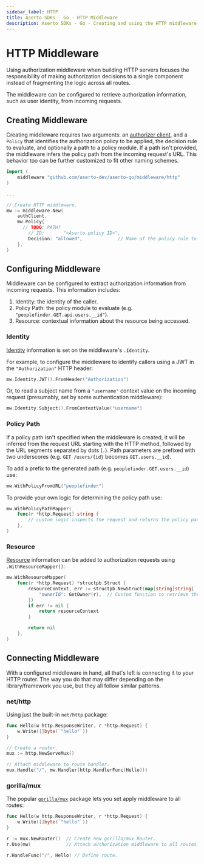 ```yaml
---
sidebar_label: HTTP
title: Aserto SDKs - Go - HTTP Middleware
description: Aserto SDKs - Go - Creating and using the HTTP middleware
---
```


# HTTP Middleware

Using authorization middleware when building HTTP servers focuses the responsibility of making authorization decisions to a single component instead of fragmenting the logic across all routes.

The middleware can be configured to retrieve authorization information, such as user identity, from incoming requests.

## Creating Middleware

Creating middleware requires two arguments: an [authorizer client](/docs/software-development-kits/go/authorizer), and a `Policy` that identifies the authorization policy to be applied, the decision rule to evaluate, and optionally a path to a policy module. If a path isn't provided, the middleware infers the policy path from the incoming request's URL. This behavior too can be further customized to fit other naming schemes.

```go
import (
    middleware "github.com/aserto-dev/aserto-go/middleware/http"
)

...

// Create HTTP middleware.
mw := middleware.New(
    authClient,
    mw.Policy{
      // TODO: PATH?
        // ID:       "<Aserto policy ID>",
        Decision: "allowed",             // Name of the policy rule to evaluate.
    },
)
```

## Configuring Middleware

Middleware can be configured to extract authorization information from incoming requests. This information includes:

1. Identity: the identity of the caller.
2. Policy Path: the policy module to evaluate (e.g. `"peoplefinder.GET.api.users.__id"`).
3. Resource: contextual information about the resource being accessed.

### Identity

[Identity](/docs/authorizer-guide/identity-context) information is set on the middleware's `.Identity`.

For example, to configure the middleware to identify callers using a JWT in the `"Authorization"` HTTP header:

```go
mw.Identity.JWT().FromHeader("Authorization")
```

Or, to read a subject name from a `"username"` context value on the incoming request (presumably, set by some authentication middleware):

```go
mw.Identity.Subject().FromContextValue("username")
```

### Policy Path

If a policy path isn't specified when the middleware is created, it will be inferred from the request URL starting with the HTTP method, followed by the URL segments separated by dots (`.`). Path parameters are prefixed with two underscores (e.g. `GET /users/{id}` becomes `GET.users.__id`).

To add a prefix to the generated path (e.g. `peoplefinder.GET.users.__id`) use:

```go
mw.WithPolicyFromURL("peoplefinder")
```

To provide your own logic for determining the policy path use:

```go
mw.WithPolicyPathMapper(
    func(r *http.Request) string {
        // custom logic inspects the request and returns the policy path.
    },
)
```

### Resource

[Resource](/docs/authorizer-guide/resource-context) information can be added to authorization requests using
`.WithResourceMapper()`:

```go
mw.WithResourceMapper(
    func(r *http.Request) *structpb.Struct {
        resourceContext, err := structpb.NewStruct(map[string]string{
            "ownerId": GetOwner(r),  // Custom function to retrieve the owner of the resource being accessed.
        })
        if err != nil {
            return resourceContext
        }

        return nil
    },
)
```

## Connecting Middleware

With a configured middleware in hand, all that's left is connecting it to your HTTP router.
The way you do that may differ depending on the library/framework you use, but they all follow similar patterns.

### net/http

Using just the built-in `net/http` package:

```go
func Hello(w http.ResponseWriter, r *http.Request) {
    w.Write([]byte(`"hello"`))
}

// Create a router.
mux := http.NewServeMux()

// Attach middleware to route handler.
mux.Handle("/", mw.Handler(http.HandlerFunc(Hello)))

```

### gorilla/mux

The popular [`gorilla/mux`](https://pkg.go.dev/github.com/gorilla/mux) package lets you set apply middleware to all routes:

```go
func Hello(w http.ResponseWriter, r *http.Request) {
    w.Write([]byte(`"hello"`))
}

r := mux.NewRouter()  // Create new gorilla/mux Router.
r.Use(mw)             // Attach authorization middleware to all routes.

r.HandleFunc("/", Hello) // Define route.
```
